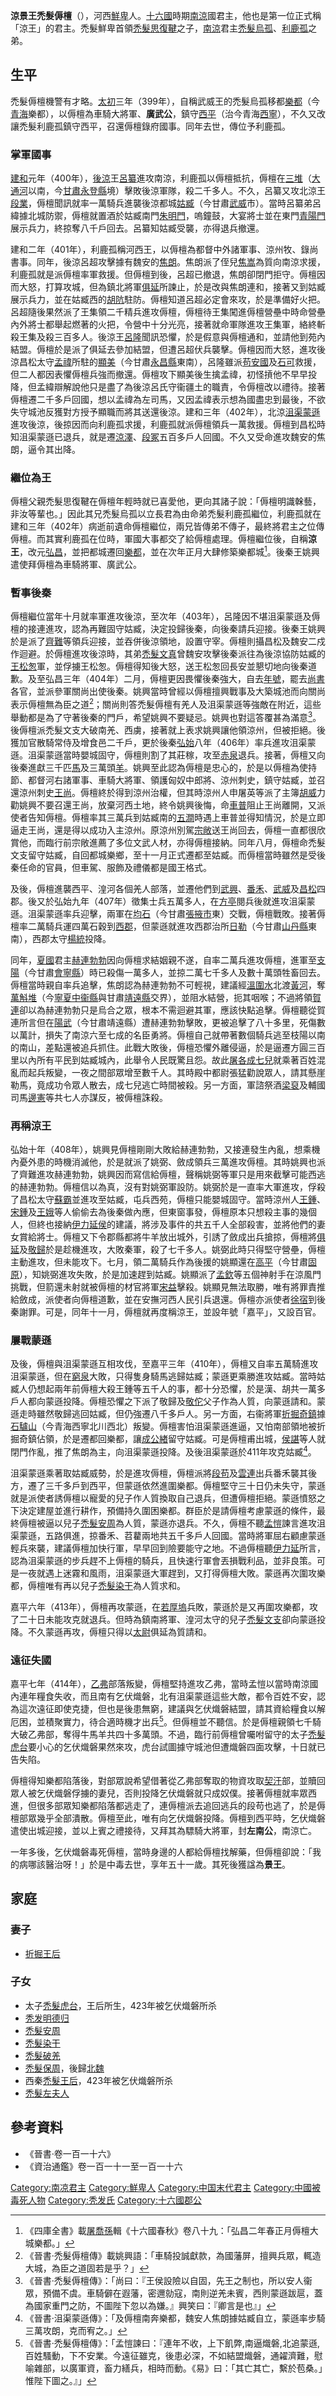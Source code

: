 {{Emperorcn box|图像=
|名称=涼景王
|姓名=禿髮傉檀
|庙号=--
|谥号=景王
|陵墓=--
|政权=[[南涼|南涼]]
|出生日期=365年
|逝世日期={{death year and age|415|365}}
|在位=402年-414年
|年号=[[弘昌|弘昌]]：402年三月-404年二月<br />
[[嘉平_(南凉)|嘉平]]：408年十一月-414年七月
}}

'''涼景王禿髮傉檀'''（{{bd|365年||415年|catIdx=t}}），河西[[鮮卑|鮮卑]]人。[[十六國|十六國]]時期[[南涼|南涼]]國君主，他也是第一位正式稱「涼王」的君主。禿髮鮮卑首領[[禿髮思復鞬|禿髮思復鞬]]之子，[[南涼|南涼]]君主[[禿髮烏孤|禿髮烏孤]]、[[禿髮利鹿孤|利鹿孤]]之弟。

== 生平 ==
禿髮傉檀機警有才略。[[太初_(南涼)|太初]]三年（399年），自稱武威王的禿髮烏孤移都[[樂都|樂都]]（今[[青海|青海]]樂都），以傉檀為車騎大將軍、'''廣武公'''，鎮守[[西平郡|西平]]（治今青海[[西寧|西寧]]），不久又改讓禿髮利鹿孤鎮守西平，召還傉檀錄府國事。同年去世，傳位予利鹿孤。

=== 掌軍國事 ===
[[建和_(南涼)|建和]]元年（400年），[[後涼|後涼]]王[[呂纂|呂纂]]進攻南涼，利鹿孤以傉檀抵抗，傉檀在[[三堆|三堆]]（[[大通河|大通河]]以南，今[[甘肅|甘肅]][[永登縣|永登縣]]境）擊敗後涼軍隊，殺二千多人。不久，呂纂又攻北涼王[[段業|段業]]，傉檀聞訊就率一萬騎兵進襲後涼都城[[姑臧|姑臧]]（今甘肅[[武威|武威]]市）。當時呂纂弟呂緯據北城防禦，傉檀就置酒於姑臧南門[[朱明門|朱明門]]，嗚鐘鼓，大宴將士並在東門[[青陽門|青陽門]]展示兵力，終掠奪八千戶回去。呂纂知姑臧受襲，亦得退兵撤還。

建和二年（401年），利鹿孤稱河西王，以傉檀為都督中外諸軍事、涼州牧、錄尚書事。同年，後涼呂超攻擊據有魏安的[[焦朗|焦朗]]。焦朗派了侄兒[[焦嵩|焦嵩]]為質向南涼求援，利鹿孤就是派傉檀率軍救援。但傉檀到後，呂超已撤退，焦朗卻閉門拒守。傉檀因而大怒，打算攻城，但為鎮北將軍[[俱延|俱延]]所諫止，於是改與焦朗連和，接著又到姑臧展示兵力，並在姑臧西的[[胡阬|胡阬]]駐防。傉檀知道呂超必定會來攻，於是準備好火把。呂超隨後果然派了王集領二千精兵進攻傉檀，傉檀待王集闖進傉檀營壘中時命營壘內外將士都舉起燃著的火把，令營中十分光亮，接著就命軍隊進攻王集軍，絡終斬殺王集及殺三百多人。後涼王[[呂隆|呂隆]]聞訊恐懼，於是假意與傉檀通和，並請他到苑內結盟。傉檀於是派了俱延去參加結盟，但遭呂超伏兵襲擊。傉檀因而大怒，進攻後涼昌松太守[[孟禕|孟禕]]所駐的[[顯美|顯美]]（今甘肅[[永昌縣|永昌縣]]東南），呂隆雖派[[苟安國|苟安國]]及[[石可|石可]]救援，但二人都因表懼傉檀兵強而撤還。傉檀攻下顯美後生擒孟禕，初怪摃他不早早投降，但孟緯辯解說他只是盡了為後涼呂氏守衞疆土的職責，令傉檀改以禮待。接著傉檀遷二千多戶回國，想以孟禕為左司馬，又因孟禕表示想為國盡忠到最後，不欲失守城池反獲對方授予顯職而將其送還後涼。建和三年（402年），北涼[[沮渠蒙遜|沮渠蒙遜]]進攻後涼，後掠因而向利鹿孤求援，利鹿孤就派傉檀領兵一萬救援。傉檀到昌松時知沮渠蒙遜已退兵，就是遷[[涼澤|涼澤]]、[[段冢|段冢]]五百多戶人回國。不久又受命進攻魏安的焦朗，逼令其出降。

=== 繼位為王 ===
傉檀父親禿髮思復鞬在傉檀年輕時就已喜愛他，更向其諸子說：「傉檀明識榦藝，非汝等輩也。」因此其兄禿髮烏孤以立長君為由命弟禿髮利鹿孤繼位，利鹿孤就在建和三年（402年）病逝前遺命傉檀繼位，兩兄皆傳弟不傳子，最終將君主之位傳傉檀。而其實利鹿孤在位時，軍國大事都交了給傉檀處理。傉檀繼位後，自稱'''涼王'''，改元[[弘昌|弘昌]]，並把都城遷回[[樂都|樂都]]，並在次年正月大肆修築樂都城<ref>《四庫全書》載[[屠喬孫|屠喬孫]]輯《十六國春秋》卷八十九：「弘昌二年春正月傉檀大城樂都。」</ref>。後秦王姚興遣使拜傉檀為車騎將軍、廣武公。

=== 暫事後秦 === 
傉檀繼位當年十月就率軍進攻後涼，至次年（403年），呂隆因不堪沮渠蒙遜及傉檀的接連進攻，認為再難固守姑臧，決定投歸後秦，向後秦請兵迎接。後秦王姚興於是派了[[齊難|齊難]]等領兵迎接，並吞併後涼領地，設置守宰。傉檀則攝昌松及魏安二戍作迴避。於傉檀進攻後涼時，其弟[[禿髮文真|禿髮文真]]曾魏安攻擊後秦派往為後涼協防姑臧的[[王松怱|王松怱]]軍，並俘擄王松怱。傉檀得知後大怒，送王松怱回長安並懇切地向後秦道歉。及至弘昌三年（404年）二月，傉檀更因畏懼後秦強大，自去[[年號|年號]]，罷去[[尚書|尚書]]各官，並派參軍關尚出使後秦。姚興當時曾經以傉檀擅興戰事及大築城池而向關尚表示傉檀無為臣之道<ref>《晉書·禿髮傉檀傳》載姚興語：「車騎投誠獻款，為國藩屏，擅興兵眾，輒造大城，為臣之道固若是乎？」</ref>；關尚則答禿髮傉檀有羌人及沮渠蒙遜等強敵在附近，這些舉動都是為了守著後秦的門戶，希望姚興不要疑忌。姚興也對這答覆甚為滿意<ref>《晉書·禿髮傉檀傳》：「尚曰：『王侯設險以自固，先王之制也，所以安人衞眾，預備不虞。車騎僻在遐藩，密邇勍寇，南則逆羌未賓，西則蒙遜跋扈，蓋為國家重門之防，不圖陛下忽以為嫌。』興笑曰：『卿言是也』」</ref>。後傉檀派禿髮文支大破南羌、西虜，接著就上表求姚興讓他領涼州，但被拒絕。後獲加官散騎常侍及增食邑二千戶，更於後秦[[弘始|弘始]]八年（406年）率兵進攻沮渠蒙遜。沮渠蒙遜當時嬰城固守，傉檀則割了其莊稼，攻至[[赤泉|赤泉]]退兵。接著，傉檀又向後秦進獻三千匹[[馬|馬]]及三萬頭[[羊|羊]]。姚興至此認為傉檀是忠心的，於是以傉檀為使持節、都督河右諸軍事、車騎大將軍、領護匈奴中郎將、涼州刺史，鎮守姑臧，並召還涼州刺史[[王尚|王尚]]。傉檀終於得到涼州治權，但其時涼州人申屠英等派了主簿[[胡威|胡威]]力勸姚興不要召還王尚，放棄河西土地，終令姚興後悔，命[[車普|車普]]阻止王尚離開，又派使者告知傉檀。傉檀率其三萬兵到姑臧南的[[五澗|五澗]]時遇上車普並得知情況，於是立即逼走王尚，還是得以成功入主涼州。原涼州別駕[[宗敞|宗敞]]送王尚回去，傉檀一直都很欣賞他，而臨行前宗敞進薦了多位文武人材，亦得傉檀接納。同年八月，傉檀命禿髮文支留守姑臧，自回都城樂鄉，至十一月正式遷都至姑臧。而傉檀當時雖然是受後秦任命的官員，但車駕、服飾及禮儀都是國王格式。

及後，傉檀進襲西平、湟河各個羌人部落，並遷他們到[[武興郡|武興]]、[[番禾郡|番禾]]、[[武威郡|武威]]及[[昌松郡|昌松]]四郡。後又於弘始九年（407年）徵集士兵五萬多人，在[[方亭|方亭]]閱兵後就進攻沮渠蒙遜。沮渠蒙遜率兵迎擊，兩軍在[[均石|均石]]（今甘肅[[張掖市|張掖市]]東）交戰，傉檀戰敗。接著傉檀率二萬騎兵運四萬石穀到[[西郡|西郡]]，但蒙遜就進攻西郡治所[[日勒|日勒]]（今甘肅[[山丹縣|山丹縣]]東南），西郡太守[[楊統|楊統]]投降。

同年，[[夏_(十六國|夏國]]君主[[赫連勃勃|赫連勃勃]]因向傉檀求結姻親不遂，自率二萬兵進攻傉檀，進軍至[[支陽|支陽]]（今甘肅[[會寧縣|會寧縣]]）時已殺傷一萬多人，並掠二萬七千多人及數十萬頭牲畜回去。傉檀當時親自率兵追擊，焦朗認為赫連勃勃不可輕視，建議經[[溫圍水|溫圍水]]北渡[[黃河|黃河]]，奪[[萬斛堆|萬斛堆]]（今[[寧夏|寧夏]][[中衞縣|中衞縣]]與甘肅[[靖遠縣|靖遠縣]]交界），並阻水結營，扼其咽喉；不過將領[[賀連|賀連]]卻以為赫連勃勃只是烏合之眾，根本不需迴避其軍，應該快點追擊。傉檀聽從賀連所言但在[[陽武|陽武]]（今甘肅靖遠縣）遭赫連勃勃擊敗，更被追擊了八十多里，死傷數以萬計，損失了南涼六至七成的名臣勇將。傉檀自己就帶著數個騎兵逃至枝陽以南的南山，差點還被追兵抓住。此戰大敗後，傉檀恐懼外離侵逼，於是逼遷方圓三百里以內所有平民到姑臧城內，此舉令人民既驚且怨。故此[[屠各|屠各]][[成七兒|成七兒]]就乘著百姓混亂而起兵叛變，一夜之間部眾增至數千人。其時殿中都尉張猛勸說眾人，請其懸崖勒馬，竟成功令眾人散去，成七兒逃亡時間被殺。另一方面，軍諮祭酒[[梁裒|梁裒]]及輔國司馬[[邊憲|邊憲]]等共七人亦謀反，被傉檀誅殺。

=== 再稱涼王 ===
弘始十年（408年），姚興見傉檀剛剛大敗給赫連勃勃，又接連發生內亂，想乘機內憂外患的時機消滅他，於是就派了姚弼、斂成領兵三萬進攻傉檀。其時姚興也派了齊難進攻赫連勃勃，姚興因而寫信給傉檀，聲稱姚弼等軍只是用來截擊可能西逃的赫連勃勃。傉檀信以為真，沒有對姚弼軍設防。姚弼於是一直率大軍進攻，俘殺了昌松太守[[蘇霸|蘇霸]]並進攻至姑臧，屯兵西苑，傉檀只能嬰城固守。當時涼州人[[王鍾|王鍾]]、[[宋鍾|宋鍾]]及[[王娥|王娥]]等人偷偷去為後秦做內應，但東窗事發，傉檀原本只想殺主事的幾個人，但終也接納[[伊力延侯|伊力延侯]]的建議，將涉及事件的共五千人全部殺害，並將他們的妻女賞給將士。傉檀又下令郡縣都將牛羊放出城外，引誘了斂成出兵搶掠，傉檀將[[俱延|俱延]]及[[敬歸|敬歸]]於是趁機進攻，大敗秦軍，殺了七千多人。姚弼此時只得堅守營壘，傉檀主動進攻，但未能攻下。七月，領二萬騎兵作為後援的姚顯還在[[高平|高平]]（今甘肅[[固原|固原]]），知姚弼進攻失敗，於是加速趕到姑臧。姚顯派了[[孟欽|孟欽]]等五個神射手在涼風門挑戰，但箭還未射就被傉檀的材官將軍[[宋益|宋益]]擊殺。姚顯見無法取勝，唯有將罪責推給斂成，派使者向傉檀道歉，並在安撫河西人民引兵退還。傉檀亦派使者[[徐宿|徐宿]]到後秦謝罪。可是，同年十一月，傉檀就再度稱涼王，並設年號「嘉平」，又設百官。

=== 屢戰蒙遜 ===
及後，傉檀與沮渠蒙遜互相攻伐，至嘉平三年（410年），傉檀又自率五萬騎進攻沮渠蒙遜，但在[[窮泉|窮泉]]大敗，只得隻身騎馬逃歸姑臧；蒙遜更乘勝進攻姑臧。當時姑臧人仍想起兩年前傉檀大殺王鍾等五千人的事，都十分恐懼，於是漢、胡共一萬多戶人都向蒙遜投降。傉檀恐懼之下派了敬歸及[[敬佗|敬佗]]父子作為人質，向蒙遜請和。蒙遜走時雖然敬歸逃回姑臧，但仍強遷八千多戶人。另一方面，右衞將軍[[折掘奇鎮|折掘奇鎮]]據[[石驢山|石驢山]]（今青海西寧北川西北）叛變。傉檀害怕沮渠蒙遜進逼，又怕南部領地被折掘奇鎮佔領，於是遷都回樂都，讓[[成公緖|成公緖]]留守姑臧。可是傉檀甫出城，[[侯諶|侯諶]]等人就閉門作亂，推了焦朗為主，向沮渠蒙遜投降。及後沮渠蒙遜於411年攻克姑臧<ref>《晉書·沮渠蒙遜傳》：「及傉檀南奔樂都，魏安人焦朗據姑臧自立，蒙遜率步騎三萬攻朗，克而宥之。」</ref>。

沮渠蒙遜乘著取姑臧威勢，於是進攻傉檀，傉檀派將[[段苟|段苟]]及[[雲連|雲連]]出兵番禾襲其後方，遷了三千多戶到西平，但蒙遜依然進圍樂都。傉檀堅守三十日仍未失守，蒙遜就是派使者誘傉檀以寵愛的兒子作人質換取自己退兵，但遭傉檀拒絕。蒙遜憤怒之下決定建屋並進行耕作，預備持久圍困樂都。群臣於是請傉檀考慮蒙遜的條件，最終傉檀被逼以兒子[[禿髮安周|禿髮安周]]為人質，蒙遜亦退兵。不久，傉檀不聽[[孟愷|孟愷]]諫言進攻沮渠蒙遜，五路俱進，掠番禾、苕藋兩地共五千多戶人回國。當時將軍屈右顧慮蒙遜輕兵來襲，建議傉檀加快行軍，早早回到險要能守之地。不過傉檀聽[[伊力延|伊力延]]所言，認為沮渠蒙遜的步兵趕不上傉檀的騎兵，且快速行軍會丟損戰利品，並非良策。可是一夜就遇上迷霧和風雨，沮渠蒙遜大軍趕到，又打得傉檀大敗。蒙遜再次圍攻樂都，傉檀唯有再以兒子[[禿髮染干|禿髮染干]]為人質求和。

嘉平六年（413年），傉檀再攻蒙遜，在[[若厚塢|若厚塢]]兵敗，蒙遜於是又再圍攻樂都，攻了二十日未能攻克就退兵。但時為鎮南將軍、湟河太守的兒子[[禿髮文支|禿髮文支]]卻向蒙遜投降。不久蒙遜再攻，傉檀只得以[[太尉|太尉]]俱延為質請和。

=== 遠征失國 ===
嘉平七年（414年），[[乙弗|乙弗]]部落叛變，傉檀堅持進攻乙弗，當時孟愷以當時南涼國內連年糧食失收，而且南有乞伏熾磐，北有沮渠蒙遜這些大敵，都令百姓不安，認為這次遠征即使克捷，但也是後患無窮，建議與乞伏熾磐結盟，請其資給糧食以解厄困，並積聚實力，待合適時機才出兵<ref>《晉書·禿髮傉檀傳》：「孟愷諫曰：『連年不收，上下飢弊,南逼熾磐,北追蒙遜, 百姓騷動，下不安業。今遠征雖克，後患必深，不如結盟熾磐，通糴濟難，慰喻雜部，以廣軍資，畜力繕兵，相時而動。《易》曰：「其亡其亡，繫於苞桑。」惟陛下圖之。』」</ref>。但傉檀並不聽信。於是傉檀親領七千騎大破乙弗部，奪得牛馬羊共四十多萬頭。不過，臨行前傉檀曾囑咐留守的太子[[禿髮虎台|禿髮虎台]]要小心的乞伏熾磐果然來攻，虎台試圖據守城池但遭熾磐四面攻擊，十日就已告失陷。

傉檀得知樂都陷落後，對部眾說希望借著從乙弗部奪取的物資攻取[[契汗|契汗]]部，並贖回眾人被乞伏熾磐俘擄的妻兒，否則投降乞伏熾磐就只成奴僕。接著傉檀就率眾西進，但很多部眾知樂都陷落都逃走了，連傉檀派去追回逃兵的段苟也逃了，於是傉檀部眾幾乎全部潰散。傉檀至此，唯有向乞伏熾磐投降。傉檀到西平時，乞伏熾磐遣使出城迎接，並以上賓之禮接待，又拜其為驃騎大將軍，封'''左南公'''，南涼亡。

一年多後，乞伏熾磐毒死傉檀，當時身邊的人都給傉檀找解藥，但傉檀卻說：「我的病哪該醫治呀！」於是中毒去世，享年五十一歲。其死後獲諡為'''景王'''。

== 家庭 ==
=== 妻子 ===
* [[折掘王后|折掘王后]]

=== 子女 ===
*太子[[禿髮虎台|禿髮虎台]]，王后所生，423年被乞伏熾磐所杀
*[[秃发明德归|秃发明德归]]
*[[禿髮安周|禿髮安周]]
*[[禿髮染干|禿髮染干]]
*[[源賀|禿髮破羌]]
*[[禿髮保周|禿髮保周]]，後歸[[北魏|北魏]]
*西秦[[禿髮王后|禿髮王后]]，423年被乞伏熾磐所杀
*[[禿髮左夫人|禿髮左夫人]]

{{中国皇帝|兄南涼康王[[秃发利鹿孤|禿髮利鹿孤]]|--|[[东晋十六国君主列表#南凉|南涼君主]]|402-414}}

{{五胡十六國君主}}

== 參考資料 ==
{{reflist}}
*《晉書·卷一百一十六》
*《資治通鑑》卷一百一十一至一百一十六

[[Category:南凉君主|Category:南凉君主]]
[[Category:鮮卑人|Category:鮮卑人]]
[[Category:中国末代君主|Category:中国末代君主]]
[[Category:中國被毒死人物|Category:中國被毒死人物]]
[[Category:秃发氏|Category:秃发氏]]
[[Category:十六國郡公|Category:十六國郡公]]